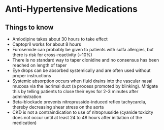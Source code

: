 # Anti-Hypertensive Medications

## Things to know

- Amlodipine takes about 30 hours to take effect
- Captopril works for about 8 hours
- Furosemide can probably be given to patients with sulfa allergies, but there is risk for cross-reactivity (~10%)
- There is no standard way to taper clonidine and no consensus has been reached on length of taper
- Eye drops can be absorbed systemically and are often used without proper instructions
- Systemic absorption occurs when fluid drains into the vascular nasal mucosa via the lacrimal duct (a process promoted by blinking). Mitigate this by telling patients to close their eyes for 2-3 minutes after administration
- Beta-blockade prevents nitroprusside-induced reflex tachycardia, thereby decreasing shear stress on the aorta
- CKD is not a contraindication to use of nitroprusside (cyanide toxicity does not occur until at least 24 to 48 hours after initiation of the medication)
